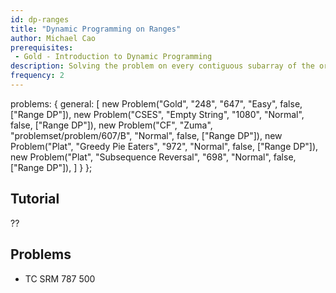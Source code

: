 ```yaml
---
id: dp-ranges
title: "Dynamic Programming on Ranges"
author: Michael Cao
prerequisites: 
 - Gold - Introduction to Dynamic Programming
description: Solving the problem on every contiguous subarray of the original array.
frequency: 2
---
```



  problems: {
    general: [
      new Problem("Gold", "248", "647", "Easy", false, ["Range DP"]),
      new Problem("CSES", "Empty String", "1080", "Normal", false, ["Range DP"]),
      new Problem("CF", "Zuma", "problemset/problem/607/B", "Normal", false, ["Range DP"]),
      new Problem("Plat", "Greedy Pie Eaters", "972", "Normal", false, ["Range DP"]),
      new Problem("Plat", "Subsequence Reversal", "698", "Normal", false, ["Range DP"]),
    ]
  }
};

## Tutorial

??

## Problems

<problems-list problems={metadata.problems.general} />

 * TC SRM 787 500
